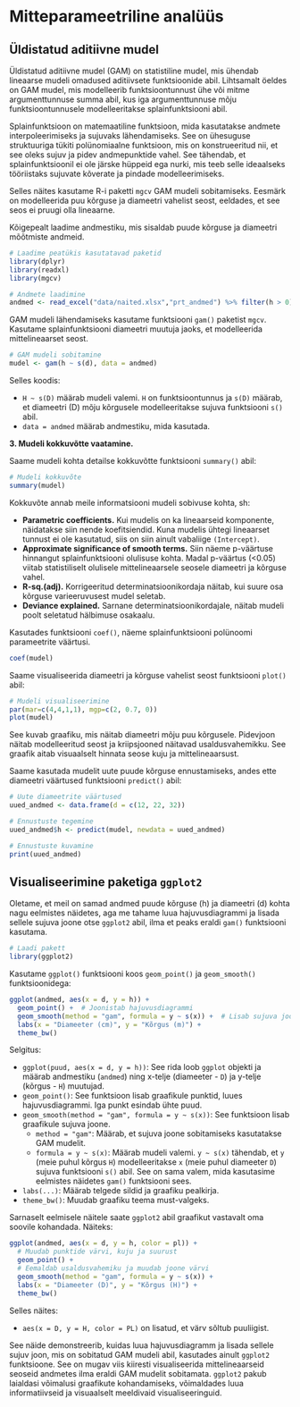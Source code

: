 # Mitteparameetriline analüüs

## Üldistatud aditiivne mudel

Üldistatud aditiivne mudel (GAM) on statistiline mudel, mis ühendab lineaarse mudeli omadused aditiivsete funktsioonide abil. Lihtsamalt öeldes on GAM mudel, mis modelleerib funktsioontunnust ühe või mitme argumenttunnuse summa abil, kus iga argumenttunnuse mõju funktsioontunnusele modelleeritakse splainfunktsiooni abil.

Splainfunktsioon on matemaatiline funktsioon, mida kasutatakse andmete interpoleerimiseks ja sujuvaks lähendamiseks. See on ühesuguse struktuuriga tükiti polünomiaalne funktsioon, mis on konstrueeritud nii, et see oleks sujuv ja pidev andmepunktide vahel. See tähendab, et splainfunktsioonil ei ole järske hüppeid ega nurki, mis teeb selle ideaalseks tööriistaks sujuvate kõverate ja pindade modelleerimiseks.

Selles näites kasutame R-i paketti `mgcv` GAM mudeli sobitamiseks. Eesmärk on modelleerida puu kõrguse ja diameetri vahelist seost, eeldades, et see seos ei pruugi olla lineaarne.

Kõigepealt laadime andmestiku, mis sisaldab puude kõrguse ja diameetri mõõtmiste andmeid. 

```r
# Laadime peatükis kasutatavad paketid
library(dplyr)
library(readxl)
library(mgcv)
```


```r
# Andmete laadimine
andmed <- read_excel("data/naited.xlsx","prt_andmed") %>% filter(h > 0)
```

GAM mudeli lähendamiseks kasutame funktsiooni `gam()` paketist `mgcv`. Kasutame splainfunktsiooni diameetri muutuja jaoks, et modelleerida mittelineaarset seost.

```r
# GAM mudeli sobitamine
mudel <- gam(h ~ s(d), data = andmed)
```

Selles koodis:

* `H ~ s(D)` määrab mudeli valemi. `H` on funktsioontunnus ja `s(D)` määrab, et diameetri (D) mõju kõrgusele modelleeritakse sujuva funktsiooni `s()` abil.
* `data = andmed` määrab andmestiku, mida kasutada.

**3. Mudeli kokkuvõtte vaatamine.**

Saame mudeli kohta detailse kokkuvõtte funktsiooni `summary()` abil:

```r
# Mudeli kokkuvõte
summary(mudel)
```

Kokkuvõte annab meile informatsiooni mudeli sobivuse kohta, sh:

* **Parametric coefficients.** Kui mudelis on ka lineaarseid komponente, näidatakse siin nende koefitsiendid. Kuna mudelis ühtegi lineaarset tunnust ei ole kasutatud, siis on siin ainult vabaliige `(Intercept)`.
* **Approximate significance of smooth terms.** Siin näeme p-väärtuse hinnangut splainfunktsiooni olulisuse kohta. Madal p-väärtus (<0.05) viitab statistiliselt olulisele mittelineaarsele seosele diameetri ja kõrguse vahel.
* **R-sq.(adj).** Korrigeeritud determinatsioonikordaja näitab, kui suure osa kõrguse varieeruvusest mudel seletab.
* **Deviance explained.** Sarnane determinatsioonikordajale, näitab mudeli poolt seletatud hälbimuse osakaalu.


Kasutades funktsiooni `coef()`, näeme splainfunktsiooni polünoomi parameetrite väärtusi. 
```r
coef(mudel)
```

Saame visualiseerida diameetri ja kõrguse vahelist seost funktsiooni `plot()` abil:

```r
# Mudeli visualiseerimine
par(mar=c(4,4,1,1), mgp=c(2, 0.7, 0))
plot(mudel)
```

See kuvab graafiku, mis näitab diameetri mõju puu kõrgusele. Pidevjoon näitab modelleeritud seost ja kriipsjooned näitavad usaldusvahemikku. See graafik aitab visuaalselt hinnata seose kuju ja mittelineaarsust.

Saame kasutada mudelit uute puude kõrguse ennustamiseks, andes ette diameetri väärtused funktsiooni `predict()` abil:

```r
# Uute diameetrite väärtused
uued_andmed <- data.frame(d = c(12, 22, 32))

# Ennustuste tegemine
uued_andmed$h <- predict(mudel, newdata = uued_andmed)

# Ennustuste kuvamine
print(uued_andmed)
```

## Visualiseerimine paketiga `ggplot2`

Oletame, et meil on samad andmed puude kõrguse (h) ja diameetri (d) kohta nagu eelmistes näidetes, aga me tahame luua hajuvusdiagrammi ja lisada sellele sujuva joone otse `ggplot2` abil, ilma et peaks eraldi `gam()` funktsiooni kasutama.

```r
# Laadi pakett
library(ggplot2)
```


Kasutame `ggplot()` funktsiooni koos `geom_point()` ja `geom_smooth()` funktsioonidega:

```r
ggplot(andmed, aes(x = d, y = h)) +
  geom_point() +  # Joonistab hajuvusdiagrammi
  geom_smooth(method = "gam", formula = y ~ s(x)) +  # Lisab sujuva joone GAM mudeli abil
  labs(x = "Diameeter (cm)", y = "Kõrgus (m)") +
  theme_bw()
```

Selgitus:

* `ggplot(puud, aes(x = d, y = h))`: See rida loob `ggplot` objekti ja määrab andmestiku (`andmed`) ning x-telje (diameeter - `D`) ja y-telje (kõrgus - `H`) muutujad.
* `geom_point()`: See funktsioon lisab graafikule punktid, luues hajuvusdiagrammi. Iga punkt esindab ühte puud.
* `geom_smooth(method = "gam", formula = y ~ s(x))`: See funktsioon lisab graafikule sujuva joone.
    * `method = "gam"`: Määrab, et sujuva joone sobitamiseks kasutatakse GAM mudelit.
    * `formula = y ~ s(x)`: Määrab mudeli valemi. `y ~ s(x)` tähendab, et `y` (meie puhul kõrgus `H`) modelleeritakse `x` (meie puhul diameeter `D`) sujuva funktsiooni `s()` abil. See on sama valem, mida kasutasime eelmistes näidetes `gam()` funktsiooni sees.
* `labs(...)`: Määrab telgede sildid ja graafiku pealkirja.
* `theme_bw()`: Muudab graafiku teema must-valgeks.


Sarnaselt eelmisele näitele saate `ggplot2` abil graafikut vastavalt oma soovile kohandada. Näiteks:

```r
ggplot(andmed, aes(x = d, y = h, color = pl)) +
  # Muudab punktide värvi, kuju ja suurust
  geom_point() +  
  # Eemaldab usaldusvahemiku ja muudab joone värvi
  geom_smooth(method = "gam", formula = y ~ s(x)) +  
  labs(x = "Diameeter (D)", y = "Kõrgus (H)") +
  theme_bw()
```

Selles näites:

* `aes(x = D, y = H, color = PL)` on lisatud, et värv sõltub puuliigist.

See näide demonstreerib, kuidas luua hajuvusdiagramm ja lisada sellele sujuv joon, mis on sobitatud GAM mudeli abil, kasutades ainult `ggplot2` funktsioone. See on mugav viis kiiresti visualiseerida mittelineaarseid seoseid andmetes ilma eraldi GAM mudelit sobitamata. `ggplot2` pakub laialdasi võimalusi graafikute kohandamiseks, võimaldades luua informatiivseid ja visuaalselt meeldivaid visualiseeringuid.
